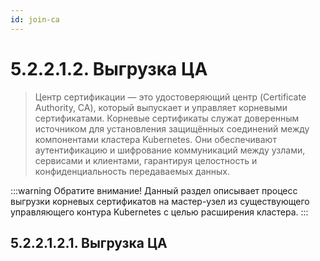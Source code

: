 ```yaml
---
id: join-ca
---
```



# 5.2.2.1.2. Выгрузка ЦА

> Центр сертификации — это удостоверяющий центр (Certificate Authority, CA), который выпускает и управляет корневыми сертификатами. Корневые сертификаты служат доверенным источником для установления защищённых соединений между компонентами кластера Kubernetes. Они обеспечивают аутентификацию и шифрование коммуникаций между узлами, сервисами и клиентами, гарантируя целостность и конфиденциальность передаваемых данных.

:::warning Обратите внимание!
Данный раздел описывает процесс выгрузки корневых сертификатов на мастер-узел из существующего управляющего контура Kubernetes с целью расширения кластера.
:::

## 5.2.2.1.2.1. Выгрузка ЦА

<DownloadCA />
